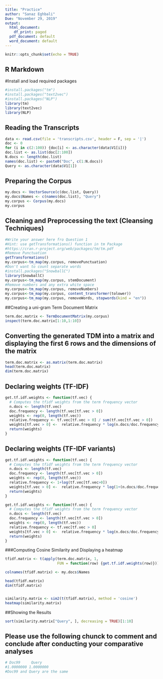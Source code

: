 ---
title: "Practice"
author: "Sanaz Eghbali"
Due: "November 29, 2019"
output:
  html_document:
    df_print: paged
  pdf_document: default
  word_document: default
---

```{r setup, include=FALSE}
knitr::opts_chunk$set(echo = TRUE)
```

## R Markdown
#Install and load required packages
```{r}
#install.packages("tm")
#install.packages("text2vec")
#install.packages("NLP")
library(tm)
library(text2vec)
library(NLP)
```


## Reading the Transcripts
```{r}
data <- read.csv(file = 'transcripts.csv', header = F, sep = '|')
doc <- 0
for (i in c(2:100)) {doc[i] <- as.character(data$V1[i])}
doc.list <- as.list(doc[2:100])
N.docs <- length(doc.list)
names(doc.list) <- paste0("Doc", c(1:N.docs))
Query <- as.character(data$V1[1])
```

## Preparing the Corpus
```{r}
my.docs <- VectorSource(c(doc.list, Query))
my.docs$Names <- c(names(doc.list), "Query")
my.corpus <- Corpus(my.docs)
my.corpus
```


## Cleaning and Preprocessing the text (Cleansing Techniques)
```{r}
#Write your answer here fro Question 1
#Hint: use getTransformations() function in tm Package
#https://cran.r-project.org/web/packages/tm/tm.pdf
#Remove Punctuation
getTransformations()
my.corpus<-tm_map(my.corpus, removePunctuation)
#Don't want to count separate words
#install.packages("SnowballC")
library(SnowballC)
my.corpus<-tm_map(my.corpus, stemDocument)
#Remove numbers and any extra white space 
my.corpus<-tm_map(my.corpus, removeNumbers)
my.corpus<-tm_map(my.corpus, content_transformer(tolower))
my.corpus<-tm_map(my.corpus, removeWords, stopwords(kind = "en"))
```

##Creating a uni-gram Term Document Matrix
```{r}
term.doc.matrix <- TermDocumentMatrix(my.corpus)
inspect(term.doc.matrix[1:10,1:10])
```

## Converting the generated TDM into a matrix and displaying the first 6 rows and the dimensions of the matrix
```{r}
term.doc.matrix <- as.matrix(term.doc.matrix)
head(term.doc.matrix)
dim(term.doc.matrix)
```

## Declaring weights (TF-IDF)
```{r}
get.tf.idf.weights <- function(tf.vec) {
  # Computes the tfidf weights from the term frequency vector
  n.docs <- length(tf.vec)
  doc.frequency <- length(tf.vec[tf.vec > 0])
  weights <- rep(0, length(tf.vec))
  relative.frequency <- tf.vec[tf.vec > 0] / sum(tf.vec[tf.vec > 0])
  weights[tf.vec > 0] <-  relative.frequency * log(n.docs/doc.frequency)
  return(weights)
}
```

## Declaring weights (TF-IDF variants)
```{r}
get.tf.idf.weights <- function(tf.vec) {
  # Computes the tfidf weights from the term frequency vector
  n.docs <- length(tf.vec)
  doc.frequency <- length(tf.vec[tf.vec > 0])
  weights <- rep(0, length(tf.vec))
  relative.frequency <- 1+log(tf.vec[tf.vec>0])
  weights[tf.vec > 0] <-  relative.frequency * log(1+(n.docs/doc.frequency))
  return(weights)
}

get.tf.idf.weights <- function(tf.vec) {
  # Computes the tfidf weights from the term frequency vector
  n.docs <- length(tf.vec)
  doc.frequency <- length(tf.vec[tf.vec > 0])
  weights <- rep(0, length(tf.vec))
  relative.frequency <- tf.vec[tf.vec > 0]
  weights[tf.vec > 0] <-  relative.frequency * log(n.docs/doc.frequency)
  return(weights)
}
```

###Computing Cosine Similarity and Displaying a heatmap
```{r}
tfidf.matrix <- t(apply(term.doc.matrix, 1,
                        FUN = function(row) {get.tf.idf.weights(row)}))

colnames(tfidf.matrix) <- my.docs$Names

head(tfidf.matrix)
dim(tfidf.matrix)


similarity.matrix <- sim2(t(tfidf.matrix), method = 'cosine')
heatmap(similarity.matrix)
```

##Showing the Results
```{r}
sort(similarity.matrix["Query", ], decreasing = TRUE)[1:10]
```

## Please use the following chunck to comment and conclude after conducting your comparative analyses
```{r}
# Doc99     Query
#1.0000000 1.0000000
#Doc99 and Query are the same
```